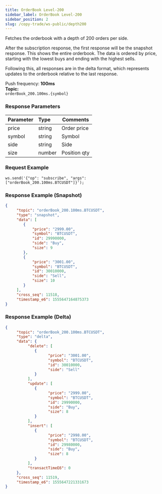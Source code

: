 ```yaml
---
title: OrderBook Level-200
sidebar_label: OrderBook Level-200
sidebar_position: 2
slug: /copy-trade/ws-public/depth200
---
```


Fetches the orderbook with a depth of 200 orders per side.<br/>

After the subscription response, the first response will be the snapshot response. This shows the entire orderbook. The data is ordered by price, starting with the lowest buys and ending with the highest sells.<br/>

Following this, all responses are in the delta format, which represents updates to the orderbook relative to the last response.<br/>

Push frequency: **100ms**<br/>
**Topic:**<br/>
`orderBook_200.100ms.{symbol}`

### Response Parameters
| Parameter | Type | Comments|
|:----- |:-----|----- |
|price |string |Order price |
|symbol |string |Symbol |
|side |string |Side |
|size |number |Position qty |

### Request Example

```http
ws.send('{"op": "subscribe", "args": ["orderBook_200.100ms.BTCUSDT"]}');
```

### Response Example (Snapshot)

```json
{
     "topic": "orderBook_200.100ms.BTCUSDT",
     "type": "snapshot",
     "data": [
        {
            "price": "2999.00",
            "symbol": "BTCUSDT",
            "id": 29990000,
            "side": "Buy",
            "size": 9
        },
        {
            "price": "3001.00",
            "symbol": "BTCUSDT",
            "id": 30010000,
            "side": "Sell",
            "size": 10
        }
     ],
     "cross_seq": 11518,
     "timestamp_e6": 1555647164875373
}
```


### Response Example (Delta)



```json
{
     "topic": "orderBook_200.100ms.BTCUSDT",
     "type": "delta",
     "data": {
          "delete": [
             {
                   "price": "3001.00",
                   "symbol": "BTCUSDT",
                   "id": 30010000,
                   "side": "Sell"
             }
          ],
          "update": [
             {
                   "price": "2999.00",
                   "symbol": "BTCUSDT",
                   "id": 29990000,
                   "side": "Buy",
                   "size": 8
             }
          ],
          "insert": [
             {
                   "price": "2998.00",
                   "symbol": "BTCUSDT",
                   "id": 29980000,
                   "side": "Buy",
                   "size": 8
             }
          ],
          "transactTimeE6": 0
     },
     "cross_seq": 11519,
     "timestamp_e6": 1555647221331673
}
```
